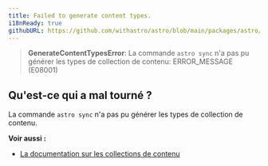 ```yaml
---
title: Failed to generate content types.
i18nReady: true
githubURL: https://github.com/withastro/astro/blob/main/packages/astro/src/core/errors/errors-data.ts
---
```


> **GenerateContentTypesError**: La commande `astro sync` n'a pas pu générer les types de collection de contenu: ERROR_MESSAGE (E08001)

## Qu'est-ce qui a mal tourné ?

La commande `astro sync` n'a pas pu générer les types de collection de contenu.

**Voir aussi :**

-  [La documentation sur les collections de contenu](/fr/guides/content-collections/)
